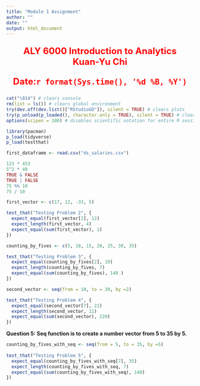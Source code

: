 ---
title: "Module 1 Assignment"
author: ""
date: ""
output: html_document
---

<CENTER>
<FONT SIZE = 5, color = "red">
<P>
<B>ALY 6000 Introduction to Analytics</B>
<BR>
<B>Kuan-Yu Chi</B>
<P>
<B>Date:`r format(Sys.time(), '%d %B, %Y')`</B>
<P>
</FONT>
</CENTER>

```{r setup, include = FALSE, meassage = FALSE, warning = FALSE, echo = FALSE}
cat("\014") # clears console 
rm(list = ls()) # clears global environment 
try(dev.off(dev.list()["RStudioGD"]), silent = TRUE) # clears plots
try(p_unload(p_loaded(), character.only = TRUE), silent = TRUE) # clears packages 
options(scipen = 100) # disables scientific notation for entire R session

library(pacman)
p_load(tidyverse)
p_load(testthat)

first_dataframe <- read.csv("ds_salaries.csv")
```



```{r Q1, include = TRUE, meassage = FALSE, warning = FALSE, echo = TRUE}
123 * 453 
5^2 * 40 
TRUE & FALSE 
TRUE | FALSE 
75 %% 10 
75 / 10
```



```{r Q2, include = TRUE, meassage = FALSE, warning = FALSE, echo = TRUE}
first_vector <- c(17, 12, -33, 5)

test_that("Testing Problem 2", {
  expect_equal(first_vector[2], 12)
  expect_length(first_vector, 4)
  expect_equal(sum(first_vector), 1)
})
```


```{r Q3, include = TRUE, meassage = FALSE, warning = FALSE, echo = TRUE}
counting_by_fives <- c(5, 10, 15, 20, 25, 30, 35)

test_that("Testing Problem 3", {
  expect_equal(counting_by_fives[2], 10)
  expect_length(counting_by_fives, 7)
  expect_equal(sum(counting_by_fives), 140 )
})

```

```{r Q4, include = TRUE, meassage = FALSE, warning = FALSE, echo = TRUE}
second_vector <- seq(from = 10, to = 30, by =2)

test_that("Testing Problem 4", {
  expect_equal(second_vector[7], 22)
  expect_length(second_vector, 11)
  expect_equal(sum(second_vector), 220)
})
```

<P>
<B>
Question 5:
Seq function is to create a number vector from 5 to 35 by 5.</B> 
<P>

```{r Q5, include = TRUE, meassage = FALSE, warning = FALSE, echo = TRUE}
counting_by_fives_with_seq <- seq(from = 5, to = 35, by =5)
  
test_that("Testing Problem 5", {
  expect_equal(counting_by_fives_with_seq[7], 35)
  expect_length(counting_by_fives_with_seq, 7)
  expect_equal(sum(counting_by_fives_with_seq), 140)
})
```

